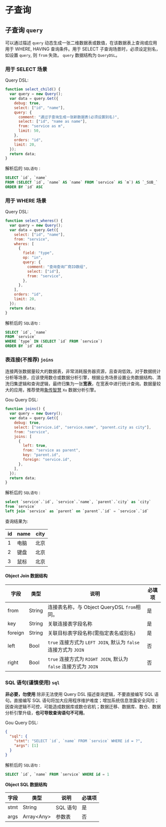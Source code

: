 # 子查询

## 子查询 `query`

可以通过描述 `query` 动态生成一张二维数据表或数值，在该数据表上查询或应用用于 WHERE, HAVING 查询条件。用于 SELECT 子查询场景时，必须设定别名，如设置 `query`, 则 `from` 失效。 `query` 数据结构为 `QueryDSL`。

### 用于 SELECT 场景

Query DSL:

```javascript
function select_child() {
  var query = new Query();
  var data = query.Get({
    debug: true,
    select: ["id", "name"],
    query: {
      comment: "通过子查询生成一张新数据表(必须设置别名)",
      select: ["id", "name as name"],
      from: "service as m",
      limit: 50,
    },
    orders: "id",
    limit: 20,
  });
  return data;
}
```

解析后的 `SQL语句` :

```sql
SELECT `id`, `name`
FROM (SELECT `id`, `name` AS `name` FROM `service` AS `m`) AS `_SUB_`
ORDER BY `id` ASC
```

### 用于 WHERE 场景

Query DSL:

```javascript
function select_wheres() {
  var query = new Query();
  var data = query.Get({
    select: ["id", "name"],
    from: "service",
    wheres: [
      {
        field: "type",
        op: "in",
        query: {
          comment: "查询查询厂商ID数组",
          select: ["id"],
          from: "service",
        },
      },
    ],
    orders: "id",
    limit: 20,
  });
  return data;
}
```

解析后的 `SQL语句` :

```sql
SELECT `id`, `name`
FROM `service`
WHERE `type` IN (SELECT `id` FROM `service`)
ORDER BY `id` ASC
```

<!-- ### 用于 HAVING 场景

Gou Query DSL:

```json
{
  "select": ["id", "name", ":COUNT(`id`) as 数量"],
  "form": "service",
  "groups": "id",
  "havings": [
    {
      "field": "数量",
      "op": "=",
      "query": {
        "select": ["1"]
      }
    }
  ]
}
```

解析后的 `SQL语句` :

```sql
SELECT `id`, `name`, COUNT(`id`) as 数量
FROM `service`
GROUP BY `id`
HAVING `数量` = ( SELECT 1 )
LIMIT 50
``` -->

### 表连接(不推荐) `joins`

连接两张数据量较大的数据表，非常消耗服务器资源，且查询低效。对于数据统计分析等场景，应该使用数仓或数据分析引擎，根据业务场景设置业务数据结构、清洗归集逻辑和查询逻辑，最终归集为一张**宽表**，在宽表中进行统计查询。数据量较大的应用，推荐使用[象传智慧](https://www.iqka.com) `Xu` 数据分析引擎。

Gou Query DSL:

```javascript
function joins() {
  var query = new Query();
  var data = query.Get({
    debug: true,
    select: ["service.id", "service.name", "parent.city as city"],
    from: "service",
    joins: [
      {
        left: true,
        from: "service as parent",
        key: "parent.id",
        foreign: "service.id",
      },
    ],
  });
  return data;
}
```

解析后的 `SQL语句` :

```sql
select `service`.`id`, `service`.`name`, `parent`.`city` as `city`
from `service`
left join `service` as `parent` on `parent`.`id` = `service`.`id`
```

查询结果为:

| id  | name | city |
| --- | ---- | ---- |
| 1   | 电脑 | 北京 |
| 2   | 键盘 | 北京 |
| 3   | 鼠标 | 北京 |

#### Object Join 数据结构

| 字段    | 类型   | 说明                                                             | 必填项 |
| ------- | ------ | ---------------------------------------------------------------- | ------ |
| from    | String | 连接表名称，与 Object QueryDSL `from`相同。                      | 是     |
| key     | String | 关联连接表字段名称                                               | 是     |
| foreign | String | 关联目标表字段名称(需指定表名或别名)                             | 是     |
| left    | Bool   | `true` 连接方式为 `LEFT JOIN`, 默认为 `false` 连接方式为 `JOIN`  | 否     |
| right   | Bool   | `true` 连接方式为 `RIGHT JOIN`, 默认为 `false` 连接方式为 `JOIN` | 否     |

### SQL 语句(谨慎使用) `sql`

**非必要，勿使用** 除非无法使用 Query DSL 描述查询逻辑，不要直接编写 SQL 语句。直接编写 SQL 语句将加大应用程序维护难度；增加系统信息泄露安全风险；因查询逻辑不可控，可能造成数据库或数仓宕机；数据迁移、数据库、数仓、数据分析引擎升级，**也可导致查询语句不可用**。

Gou Query DSL:

```json
{
  "sql": {
    "stmt": "SELECT `id`, `name` FROM `service` WHERE id = ?",
    "args": [1]
  }
}
```

解析后的 `SQL语句` :

```sql
SELECT `id`, `name` FROM `service` WHERE id = 1
```

**Object SQL 数据结构**

| 字段 | 类型         | 说明     | 必填项 |
| ---- | ------------ | -------- | ------ |
| stmt | String       | SQL 语句 | 是     |
| args | Array\<Any\> | 参数表   | 否     |

<Div style={{ display: "flex", justifyContent: "space-between" }}>
  <Link type="prev" title="聚合查询" link="手册/QueryDSL/聚合查询"></Link>
  <Link type="next" title="联合查询" link="手册/QueryDSL/联合查询"></Link>
</Div>
